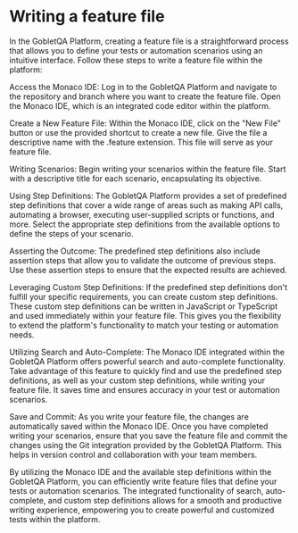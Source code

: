 # Writing a feature file

In the GobletQA Platform, creating a feature file is a straightforward process that allows you to define your tests or automation scenarios using an intuitive interface. Follow these steps to write a feature file within the platform:

Access the Monaco IDE: Log in to the GobletQA Platform and navigate to the repository and branch where you want to create the feature file. Open the Monaco IDE, which is an integrated code editor within the platform.

Create a New Feature File: Within the Monaco IDE, click on the "New File" button or use the provided shortcut to create a new file. Give the file a descriptive name with the .feature extension. This file will serve as your feature file.

Writing Scenarios: Begin writing your scenarios within the feature file. Start with a descriptive title for each scenario, encapsulating its objective.

Using Step Definitions: The GobletQA Platform provides a set of predefined step definitions that cover a wide range of areas such as making API calls, automating a browser, executing user-supplied scripts or functions, and more. Select the appropriate step definitions from the available options to define the steps of your scenario.

Asserting the Outcome: The predefined step definitions also include assertion steps that allow you to validate the outcome of previous steps. Use these assertion steps to ensure that the expected results are achieved.

Leveraging Custom Step Definitions: If the predefined step definitions don't fulfill your specific requirements, you can create custom step definitions. These custom step definitions can be written in JavaScript or TypeScript and used immediately within your feature file. This gives you the flexibility to extend the platform's functionality to match your testing or automation needs.

Utilizing Search and Auto-Complete: The Monaco IDE integrated within the GobletQA Platform offers powerful search and auto-complete functionality. Take advantage of this feature to quickly find and use the predefined step definitions, as well as your custom step definitions, while writing your feature file. It saves time and ensures accuracy in your test or automation scenarios.

Save and Commit: As you write your feature file, the changes are automatically saved within the Monaco IDE. Once you have completed writing your scenarios, ensure that you save the feature file and commit the changes using the Git integration provided by the GobletQA Platform. This helps in version control and collaboration with your team members.

By utilizing the Monaco IDE and the available step definitions within the GobletQA Platform, you can efficiently write feature files that define your tests or automation scenarios. The integrated functionality of search, auto-complete, and custom step definitions allows for a smooth and productive writing experience, empowering you to create powerful and customized tests within the platform.